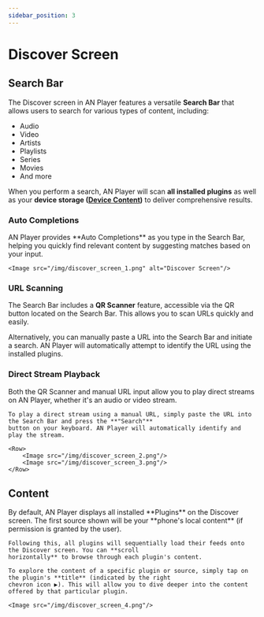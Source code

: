 ```yaml
---
sidebar_position: 3
---
```



# Discover Screen

## Search Bar

The Discover screen in AN Player features a versatile **Search Bar** that allows users to search for various types of content, including:

- Audio
- Video
- Artists
- Playlists
- Series
- Movies
- And more

When you perform a search, AN Player will scan **all installed plugins** as well as your **device storage ([Device Content](../setup/device-content))** to deliver comprehensive results.

### Auto Completions

<Row>
    AN Player provides **Auto Completions** as you type in the Search Bar, helping you quickly find relevant content
    by
    suggesting matches based on your input.

    <Image src="/img/discover_screen_1.png" alt="Discover Screen"/>

</Row>

### URL Scanning

The Search Bar includes a **QR Scanner** feature, accessible via the QR button located on the Search Bar. This allows you to scan URLs quickly and easily.

Alternatively, you can manually paste a URL into the Search Bar and initiate a search. AN Player will automatically attempt to identify the URL using the installed plugins.

### Direct Stream Playback

<Column>
    Both the QR Scanner and manual URL input allow you to play direct streams on AN Player, whether it's an audio or
    video stream.

    To play a direct stream using a manual URL, simply paste the URL into the Search Bar and press the **"Search"**
    button on your keyboard. AN Player will automatically identify and play the stream.

    <Row>
        <Image src="/img/discover_screen_2.png"/>
        <Image src="/img/discover_screen_3.png"/>
    </Row>

</Column>

## Content

<Column>
    By default, AN Player displays all installed **Plugins** on the Discover screen. The first source shown will be your
    **phone's local content** (if permission is granted by the user).

    Following this, all plugins will sequentially load their feeds onto the Discover screen. You can **scroll
    horizontally** to browse through each plugin's content.

    To explore the content of a specific plugin or source, simply tap on the plugin's **title** (indicated by the right
    chevron icon ▶). This will allow you to dive deeper into the content offered by that particular plugin.

    <Image src="/img/discover_screen_4.png"/>

</Column>
